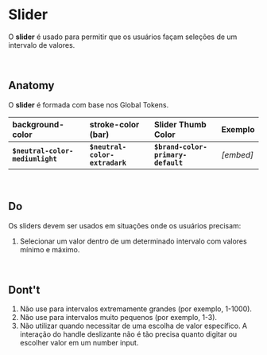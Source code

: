 # **Slider**

O **slider** é usado para permitir que os usuários façam seleções de um intervalo de valores.

<br />

## Anatomy

O **slider** é formada com base nos Global Tokens.

| background-color                 | stroke-color (bar)             | Slider Thumb Color                 | Exemplo   |
| :------------------------------- | :----------------------------- | :--------------------------------- | :-------- |
| **`$neutral-color-mediumlight`** | **`$neutral-color-extradark`** | **`$brand-color-primary-default`** | _[embed]_ |

<br />

## Do

Os sliders devem ser usados em situações onde os usuários precisam:

1. Selecionar um valor dentro de um determinado intervalo com valores mínimo e máximo.

<br />

## Dont't

1. Não use para intervalos extremamente grandes (por exemplo, 1-1000).
2. Não use para intervalos muito pequenos (por exemplo, 1-3).
3. Não utilizar quando necessitar de uma escolha de valor específico. A interação do handle deslizante não é tão precisa quanto digitar ou escolher valor em um number input.
